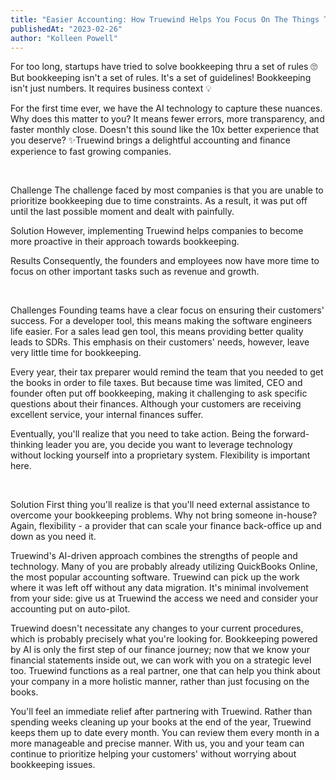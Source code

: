 ```yaml
---
title: "Easier Accounting: How Truewind Helps You Focus On The Things That Matter"
publishedAt: "2023-02-26"
author: "Kolleen Powell"
---
```


For too long, startups have tried to solve bookkeeping thru a set of rules 🙄 But bookkeeping isn't a set of rules. It's a set of guidelines! Bookkeeping isn't just numbers. It requires business context 💡

For the first time ever, we have the AI technology to capture these nuances. Why does this matter to you? It means fewer errors, more transparency, and faster monthly close. Doesn't this sound like the 10x better experience that you deserve? ✨Truewind brings a delightful accounting and finance experience to fast growing companies.

‍

Challenge
The challenge faced by most companies is that you are unable to prioritize bookkeeping due to time constraints. As a result, it was put off until the last possible moment and dealt with painfully.

Solution
However, implementing Truewind helps companies to become more proactive in their approach towards bookkeeping.

Results
Consequently, the founders and employees now have more time to focus on other important tasks such as revenue and growth.

‍

Challenges
Founding teams have a clear focus on ensuring their customers' success. For a developer tool, this means making the software engineers life easier. For a sales lead gen tool, this means providing better quality leads to SDRs. This emphasis on their customers' needs, however, leave very little time for bookkeeping.

Every year, their tax preparer would remind the team that you needed to get the books in order to file taxes. But because time was limited, CEO and founder often put off bookkeeping, making it challenging to ask specific questions about their finances. Although your customers are receiving excellent service, your internal finances suffer.

Eventually, you'll realize that you need to take action. Being the forward-thinking leader you are, you decide you want to leverage technology without locking yourself into a proprietary system. Flexibility is important here.

‍

Solution
First thing you'll realize is that you'll need external assistance to overcome your bookkeeping problems. Why not bring someone in-house? Again, flexibility - a provider that can scale your finance back-office up and down as you need it.

Truewind's AI-driven approach combines the strengths of people and technology. Many of you are probably already utilizing QuickBooks Online, the most popular accounting software. Truewind can pick up the work where it was left off without any data migration. It's minimal involvement from your side: give us at Truewind the access we need and consider your accounting put on auto-pilot.

Truewind doesn't necessitate any changes to your current procedures, which is probably precisely what you're looking for. Bookkeeping powered by AI is only the first step of our finance journey; now that we know your financial statements inside out, we can work with you on a strategic level too. Truewind functions as a real partner, one that can help you think about your company in a more holistic manner, rather than just focusing on the books.

You'll feel an immediate relief after partnering with Truewind. Rather than spending weeks cleaning up your books at the end of the year, Truewind keeps them up to date every month. You can review them every month in a more manageable and precise manner. With us, you and your team can continue to prioritize helping your customers' without worrying about bookkeeping issues.